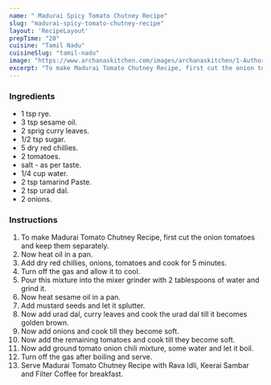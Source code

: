 ---
name: " Madurai Spicy Tomato Chutney Recipe"
slug: "madurai-spicy-tomato-chutney-recipe"
layout: 'RecipeLayout'
prepTime: "20"
cuisine: "Tamil Nadu"
cuisineSlug: "tamil-nadu"
image: "https://www.archanaskitchen.com/images/archanaskitchen/1-Author/sneha-archanaskitchen.com/Madurai_Spicy_Tomato_Chutney_RecipeThakkali_Vengayam.jpg"
excerpt: "To make Madurai Tomato Chutney Recipe, first cut the onion tomatoes and keep them separately"
---

### Ingredients

-  1 tsp rye.
-  3 tsp sesame oil.
-  2 sprig curry leaves.
-  1/2 tsp sugar.
-  5 dry red chillies.
-  2 tomatoes.
-  salt - as per taste.
-  1/4 cup water.
-  2 tsp tamarind Paste.
-  2 tsp urad dal.
- 2 onions.

### Instructions

1. To make Madurai Tomato Chutney Recipe, first cut the onion tomatoes and keep them separately.
1. Now heat oil in a pan.
1. Add dry red chillies, onions, tomatoes and cook for 5 minutes.
1. Turn off the gas and allow it to cool.
1. Pour this mixture into the mixer grinder with 2 tablespoons of water and grind it.
1. Now heat sesame oil in a pan.
1. Add mustard seeds and let it splutter.
1. Now add urad dal, curry leaves and cook the urad dal till it becomes golden brown.
1. Now add onions and cook till they become soft.
1. Now add the remaining tomatoes and cook till they become soft.
1. Now add ground tomato onion chili mixture, some water and let it boil.
1. Turn off the gas after boiling and serve.
1. Serve Madurai Tomato Chutney Recipe with Rava Idli, Keerai Sambar and Filter Coffee for breakfast.
